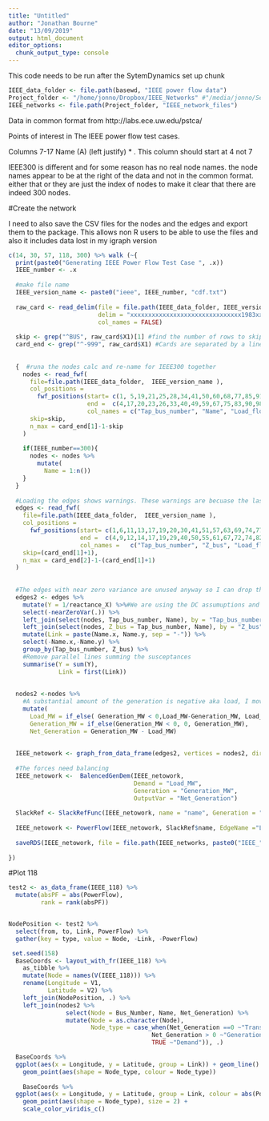 ```yaml
---
title: "Untitled"
author: "Jonathan Bourne"
date: "13/09/2019"
output: html_document
editor_options: 
  chunk_output_type: console
---
```

This code needs to be run after the SytemDynamics set up chunk

```r
IEEE_data_folder <- file.path(basewd, "IEEE power flow data")
Project_folder <- "/home/jonno/Dropbox/IEEE_Networks" #"/media/jonno/Seagate Expansion Drive/IEEE_Networks"
IEEE_networks <- file.path(Project_folder, "IEEE_network_files")

```


Data in common format from
http://labs.ece.uw.edu/pstca/

Points of interest in The IEEE power flow test cases.

Columns  7-17   Name (A) (left justify) * . This column should start at 4 not 7

IEEE300 is different and for some reason has no real node names. the node names appear to be at the right of the data and not in the common format. either that or they are just the index of nodes to make it clear that there are indeed 300 nodes.

#Create the network

I need to also save the CSV files for the nodes and the edges and export them to the package. This allows non R users to be able to use the files and also it includes data lost in my igraph version

```r

c(14, 30, 57, 118, 300) %>% walk (~{
  print(paste0("Generating IEEE Power Flow Test Case ", .x))
  IEEE_number <- .x
  
  #make file name
  IEEE_version_name <- paste0("ieee", IEEE_number, "cdf.txt")
  
  raw_card <- read_delim(file = file.path(IEEE_data_folder, IEEE_version_name),
                         delim = "xxxxxxxxxxxxxxxxxxxxxxxxxxxxxxx1983xx",
                         col_names = FALSE)
  
  skip <- grep("^BUS", raw_card$X1)[1] #find the number of rows to skip by finding the first row that begins with BUS
  card_end <- grep("^-999", raw_card$X1) #Cards are separated by a line beginning -999
  
  
  {  #runa the nodes calc and re-name for IEEE300 together
    nodes <- read_fwf(
      file=file.path(IEEE_data_folder,  IEEE_version_name ),
      col_positions = 
        fwf_positions(start= c(1, 5,19,21,25,28,34,41,50,60,68,77,85,91,99, 107,115,124), 
                      end =  c(4,17,20,23,26,33,40,49,59,67,75,83,90,98,106,114,122,127), 
                      col_names = c("Tap_bus_number", "Name", "Load_flow area_number", "Loss_zone number", "Type", "Final_voltage", "Final angle", "Load_MW", "Load_MVAR", "Generation_MW", "Generation_MVAR", "Base_KV", "Desired_Volts", "Maximum_VAR", "Minimum_VAR", "Shunt_conductance", "Shunt_susceptance", "Remote_controlled_bus_number")),
      skip=skip,
      n_max = card_end[1]-1-skip
    ) 
    
    if(IEEE_number==300){
      nodes <- nodes %>%
        mutate(
          Name = 1:n())
    }
  }
  
  #Loading the edges shows warnings. These warnings are becuase the last column is too few columns. However, this doesn't matter as the column is empty for all the networks anyway
  edges <- read_fwf(
    file=file.path(IEEE_data_folder,  IEEE_version_name ),
    col_positions = 
      fwf_positions(start= c(1,6,11,13,17,19,20,30,41,51,57,63,69,74,77,84,91,98, 106,113,120), 
                    end =  c(4,9,12,14,17,19,29,40,50,55,61,67,72,74,82,90,97,104,111,119,126), 
                    col_names =   c("Tap_bus_number", "Z_bus", "Load_flow_area", "Loss_zone", "Circuit", "Type", "resistance_R", "reactance_X", "Line_charging_B", "Line_MVA_rating_No_1", "Line_MVA_rating_No_2", "Line_MVA_rating_No_3", "Control_bus_number", "Side", "Transformer_final turns_ratio", "Transformer_(phase shifter)_final angle", "Minimum_tap", "Maximum_tap", "Step_size", "Minimum_voltage", "Maximum_voltage")),
    skip=(card_end[1]+1),
    n_max = card_end[2]-1-(card_end[1]+1)
  )
  
  
  #The edges with near zero variance are unused anyway so I can drop them without issues
  edges2 <- edges %>%
    mutate(Y = 1/reactance_X) %>%#We are using the DC assumuptions and the value of R is small compared to X thus we can say susceptance B = 1/X
    select(-nearZeroVar(.)) %>%
    left_join(select(nodes, Tap_bus_number, Name), by = "Tap_bus_number") %>%
    left_join(select(nodes, Z_bus = Tap_bus_number, Name), by = "Z_bus") %>%
    mutate(Link = paste(Name.x, Name.y, sep = "-")) %>%
    select(-Name.x,-Name.y) %>%
    group_by(Tap_bus_number, Z_bus) %>%
    #Remove parallel lines summing the susceptances
    summarise(Y = sum(Y),
              Link = first(Link)) 
  
  
  nodes2 <-nodes %>%
    #A substantial amount of the generation is negative aka load, I move it into the load column
    mutate(
      Load_MW = if_else( Generation_MW < 0,Load_MW-Generation_MW, Load_MW),
      Generation_MW = if_else(Generation_MW < 0, 0, Generation_MW),
      Net_Generation = Generation_MW - Load_MW)
  
  
  IEEE_netowork <- graph_from_data_frame(edges2, vertices = nodes2, directed = FALSE)
  
  #The forces need balancing
  IEEE_netowork <-  BalencedGenDem(IEEE_netowork, 
                                   Demand = "Load_MW",
                                   Generation = "Generation_MW",
                                   OutputVar = "Net_Generation")
  
  SlackRef <- SlackRefFunc(IEEE_netowork, name = "name", Generation = "Generation_MW")
  
  IEEE_netowork <- PowerFlow(IEEE_netowork, SlackRef$name, EdgeName ="Link", VertexName = "name", Net_generation = "Net_Generation")
  
  saveRDS(IEEE_netowork, file = file.path(IEEE_networks, paste0("IEEE_", IEEE_number, "_igraph.rds")))
  
})


```


#Plot 118

```r
test2 <- as_data_frame(IEEE_118) %>%
  mutate(absPF = abs(PowerFlow),
         rank = rank(absPF))


NodePosition <- test2 %>%
  select(from, to, Link, PowerFlow) %>%
  gather(key = type, value = Node, -Link, -PowerFlow)

 set.seed(158)
  BaseCoords <- layout_with_fr(IEEE_118) %>% 
    as_tibble %>% 
    mutate(Node = names(V(IEEE_118))) %>%
    rename(Longitude = V1,
           Latitude = V2) %>%
    left_join(NodePosition, .) %>%
    left_join(nodes2 %>% 
                select(Node = Bus_Number, Name, Net_Generation) %>% 
                mutate(Node = as.character(Node),
                       Node_type = case_when(Net_Generation ==0 ~"Transmission",
                                        Net_Generation > 0 ~"Generation",
                                        TRUE ~"Demand")), .)

  BaseCoords %>%
  ggplot(aes(x = Longitude, y = Latitude, group = Link)) + geom_line() +  
    geom_point(aes(shape = Node_type, colour = Node_type))
  
    BaseCoords %>%
  ggplot(aes(x = Longitude, y = Latitude, group = Link, colour = abs(PowerFlow))) + geom_line() +  
    geom_point(aes(shape = Node_type), size = 2) +
    scale_color_viridis_c()

```

